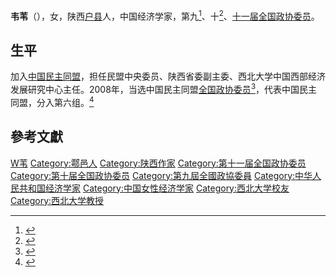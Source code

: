 {{other people|韦苇|韦苇 (作家)}}
{{Infobox person
| 姓名     = 韦苇
| 图像     = 
| 姓别     = 女
| 出生名   = 
| 出生日期 = 1948年7月
| 出生地点 = 陕西户县
| 逝世日期 = <!-- {{Death date and age|YYYY|MM|DD|YYYY|MM|DD}}-->
| 逝世地点 = 
| 国籍     = {{PRC}}
| 种族     = [[汉族|汉族]]
| 母校     = [[西北大学|西北大学]]
}}
'''韦苇'''（{{bd|1948年|7月|}}），女，陕西[[户县|户县]]人，中国经济学家，第九<ref>{{cite web |title=政协第九届全国委员会委员名单（2267名） |url=http://www.people.com.cn/GB/shizheng/20020228/676508.html |publisher=[[人民网|人民网]] |date=2002-02-28}}</ref>、十<ref>{{cite web |title=全国政协第十届委员会委员名单 |url=http://cppcc.people.com.cn/GB/34961/116691/116712/6995702.html |publisher=人民网 |date=2008-03-13}}</ref>、[[第十一届全国政协委员|十一届全国政协委员]]。
==生平==
加入[[中国民主同盟|中国民主同盟]]，担任民盟中央委员、陕西省委副主委、西北大学中国西部经济发展研究中心主任。2008年，当选中国民主同盟[[全国政协委员|全国政协委员]]<ref>{{cite news|title=第十一届全国政协委员名单|url=http://www.indaa.com.cn/zt/2009qglh/zxzs/200903/t20090303_127573.html|accessdate=2013-04-09|agency=新华社|location=北京|date=2008年1月25日|deadurl=yes|archiveurl=https://web.archive.org/web/20130928014403/http://www.indaa.com.cn/zt/2009qglh/zxzs/200903/t20090303_127573.html|archivedate=2013年9月28日}}</ref>，代表中国民主同盟，分入第六组。<ref>{{cite news|title=全国政协信息-韦苇|url=http://www.cppcc.gov.cn/CMS/wylibary/showJcwyxtInfoWylibary.action?tabJcwyxt.guid=11W0001580&wytype=wjwy|accessdate=2013-04-11|newspaper=全国政协委员会}}</ref>

==參考文獻==
{{reflist}}
{{中国政治人物小作品}}

{{Authority control}}
{{DEFAULTSORT:Wei韦}}
[[Category:韦姓|W苇]]
[[Category:鄠邑人|Category:鄠邑人]]
[[Category:陕西作家|Category:陕西作家]]
[[Category:第十一届全国政协委员|Category:第十一届全国政协委员]]
[[Category:第十届全国政协委员|Category:第十届全国政协委员]]
[[Category:第九屆全國政協委員|Category:第九屆全國政協委員]]
[[Category:中华人民共和国经济学家|Category:中华人民共和国经济学家]]
[[Category:中国女性经济学家|Category:中国女性经济学家]]
[[Category:西北大学校友|Category:西北大学校友]]
[[Category:西北大学教授|Category:西北大学教授]]
